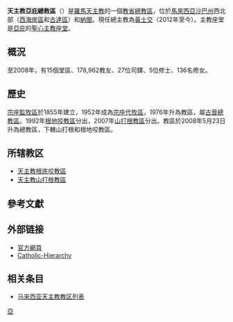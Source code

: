 {{Refimprove|time=2020-02-01T19:42:20+00:00}}
{{Infobox Roman Catholic diocese
|Roman Catholic Diocese of = 天主教亞庇總教区
|Latin name of diocese = Archdioecesis Kotakinabaluensis
|border = catholic
|image = [[File:KotaKinabalu_Sabah_Sacred-Heart-Cathedral-01.jpg|250px]]
|caption = 聖心主教座堂
|location = [[馬來西亞|馬來西亞]][[沙巴州|沙巴州]][[亞庇|亞庇]]
|territory = [[沙巴|沙巴]]西北部和[[納閩|納閩]]
|population = 17.9万
|rite = [[罗马礼|罗马礼]]
|patron = 
|province = 亞庇
|established = 1976年
|cathedral = [[聖心主教座堂_(亞庇)|聖心主教座堂]]
|co-cathedral =
|leadership = 總主教
|website = [http://www.kkdiocese.net/]
|pope = {{incumbent pope}}
|metropolitan = [[黃士交|黃士交]]
|coadjutor archbishop = 
|auxiliary =
|emeritus = [[李奕瑤|李奕瑤]]
}}

'''天主教亞庇總教區'''（{{lang-la|Archdioecesis Kotakinabaluensis}}）是[[羅馬天主教|羅馬天主教]]的一個[[教省|教省]][[總教區|總教區]]，位於[[馬來西亞|馬來西亞]][[沙巴州|沙巴州]]西北部（[[西海岸區|西海岸區]]和[[古達區|古達區]]）和[[納閩|納閩]]。現任總主教為[[黃士交|黃士交]]（2012年至今）。主教座堂是[[亞庇|亞庇]]的[[聖心主教座堂_(亞庇)|聖心主教座堂]]。

==概況==
至2008年，有15個堂區、178,962教友、27位司鐸、5位修士、136名修女。

==歷史==
[[宗座監牧區|宗座監牧區]]於1855年建立，1952年成為[[宗座代牧區|宗座代牧區]]，1976年升為教區，屬[[天主教古晉總教區|古晉總教區]]。1992年[[天主教根地咬教區|根地咬教區]]分出，2007年[[天主教山打根教區|山打根教區]]分出。教區於2008年5月23日升為總教區，下轄山打根和根地咬教區。

==所辖教区==
*[[天主教根底咬教區|天主教根底咬教區]]
*[[天主教山打根教區|天主教山打根教區]]

== 參考文獻 ==
{{reflist}}

==外部链接==
* [http://www.kkdiocese.net/ 官方網頁] {{Wayback|url=http://www.kkdiocese.net/ |date=20210126105802 }}
* [http://www.catholic-hierarchy.org/diocese/dkota.html Catholic-Hierarchy] {{Wayback|url=http://www.catholic-hierarchy.org/diocese/dkota.html |date=20201205160927 }}

==相关条目==
*[[马来西亚天主教教区列表|马来西亚天主教教区列表]]

{{馬來西亞-新加坡-汶萊天主教教區}}

[[Category:馬來西亞天主教教區|亞]]